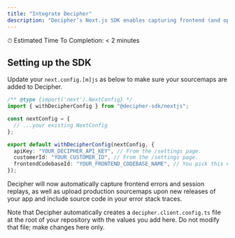```yaml
---
title: "Integrate Decipher"
description: "Decipher’s Next.js SDK enables capturing frontend (and optionally backend) errors, session replays, AI analysis of user impact, and resolution steps. Decipher also automatically enhances stack traces with unminified/unbundled code (using Sourcemaps)."
---
```


<Check>⏱ Estimated Time To Completion: < 2 minutes</Check>

## Setting up the SDK

Update your `next.config.[m]js` as below to make sure your sourcemaps are added to Decipher.
```typescript next.config.mjs
/** @type {import('next').NextConfig} */
import { withDecipherConfig } from "@decipher-sdk/nextjs";

const nextConfig = {
  // ...your existing NextConfig
};

export default withDecipherConfig(nextConfig, {
  apiKey: "YOUR_DECIPHER_API_KEY", // From the /settings page.
  customerId: "YOUR_CUSTOMER_ID", // From the /settings page.
  frontendCodebaseId: "YOUR_FRONTEND_CODEBASE_NAME", // You pick this name to group your frontend errors.
});
```

Decipher will now automatically capture frontend errors and session replays, as well as upload production sourcemaps upon new releases of your app and include source code in your error stack traces.

<Note>Note that Decipher automatically creates a `decipher.client.config.ts` file at the root of your repository with the values you add here. Do not modify that file; make changes here only.</Note>